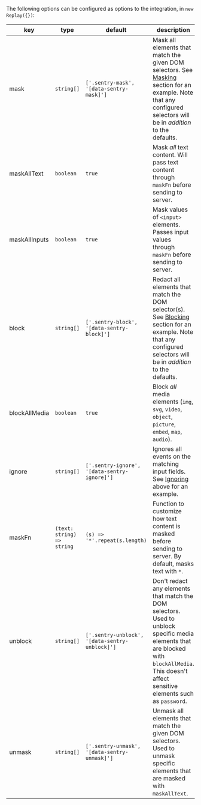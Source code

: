 The following options can be configured as options to the integration, in `new Replay({})`:

| key           | type                       | default                                        | description                                                                                                                                                                                       |
| ------------- | -------------------------- | ---------------------------------------------- | ------------------------------------------------------------------------------------------------------------------------------------------------------------------------------------------------- |
| mask          | `string[]`                 | `['.sentry-mask', '[data-sentry-mask]']`       | Mask all elements that match the given DOM selectors. See [Masking](#masking) section for an example. Note that any configured selectors will be in _addition_ to the defaults.                   |
| maskAllText   | `boolean`                  | `true`                                         | Mask _all_ text content. Will pass text content through `maskFn` before sending to server.                                                                                                        |
| maskAllInputs | `boolean`                  | `true`                                         | Mask values of `<input>` elements. Passes input values through `maskFn` before sending to server.                                                                                                 |
| block         | `string[]`                 | `['.sentry-block', '[data-sentry-block]']`     | Redact all elements that match the DOM selector(s). See [Blocking](#blocking) section for an example. Note that any configured selectors will be in _addition_ to the defaults.                   |
| blockAllMedia | `boolean`                  | `true`                                         | Block _all_ media elements (`img`, `svg`, `video`, `object`, `picture`, `embed`, `map`, `audio`).                                                                                                 |
| ignore        | `string[]`                 | `['.sentry-ignore', '[data-sentry-ignore]']`   | Ignores all events on the matching input fields. See [Ignoring](#ignoring) above for an example.                                                                                                  |
| maskFn        | `(text: string) => string` | `(s) => '*'.repeat(s.length)`                  | Function to customize how text content is masked before sending to server. By default, masks text with `*`.                                                                                       |
| unblock       | `string[]`                 | `['.sentry-unblock', '[data-sentry-unblock]']` | Don't redact any elements that match the DOM selectors. Used to unblock specific media elements that are blocked with `blockAllMedia`. This doesn't affect sensitive elements such as `password`. |
| unmask        | `string[]`                 | `['.sentry-unmask', '[data-sentry-unmask]']`   | Unmask all elements that match the given DOM selectors. Used to unmask specific elements that are masked with `maskAllText`.                                                                      |
